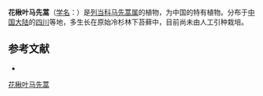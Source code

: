 {{Speciesbox
| name = 花楸叶马先蒿
| status = 
| status_system = 
| image =
| genus = Pedicularis
| species = sorbifolia
| authority = Tsoong in MS.
}}

'''花楸叶马先蒿'''（[[学名|学名]]：{{lang|la|''Pedicularis sorbifolia''}}）是[[列当科|列当科]][[马先蒿属|马先蒿属]]的植物，为中国的特有植物。分布于[[中国大陆|中国大陆]]的[[四川|四川]]等地，多生长在原始冷杉林下苔藓中，目前尚未由人工引种栽培。

== 参考文献 ==
<div class="references-small">
* {{cite web| url =http://www.bioinfo.cn/db05/KmzwSpecies.php?action=view&id=21473| title =花楸叶马先蒿| work =《中国高等植物数据库全库》| publisher =中国科学院微生物研究所| author =昆明植物研究所| accessdate =2009-02-25| deadurl =yes| archiveurl =https://web.archive.org/web/20160304235759/http://www.bioinfo.cn/db05/KmzwSpecies.php?action=view&id=21473| archivedate =2016-03-04}}
</div>
{{Taxonbar|from=Q15231199}}

[[Category:马先蒿属|花楸叶马先蒿]]


{{植物小作品}}